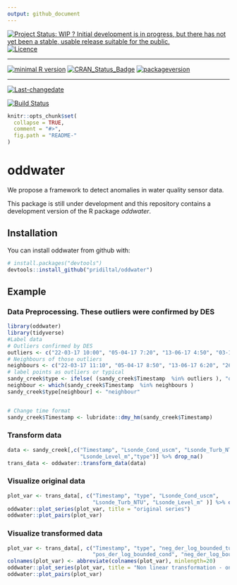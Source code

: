 ```yaml
---
output: github_document
---
```


[![Project Status: WIP ? Initial development is in progress, but there has not yet been a stable, usable release suitable for the public.](https://www.repostatus.org/badges/latest/wip.svg)](https://www.repostatus.org/#wip)
[![Licence](https://img.shields.io/badge/licence-GPL--3-blue.svg)](https://www.gnu.org/licenses/gpl-3.0.en.html)
 
---
 
[![minimal R version](https://img.shields.io/badge/R%3E%3D-3.4.0-6666ff.svg)](https://cran.r-project.org/)
[![CRAN_Status_Badge](http://www.r-pkg.org/badges/version/oddwater)](https://cran.r-project.org/package=oddwater)
[![packageversion](https://img.shields.io/badge/Package%20version-0.1.0-orange.svg?style=flat-square)](commits/master)
 
---
 
[![Last-changedate](https://img.shields.io/badge/last%20change-`r gsub('-', '--', Sys.Date())`-yellowgreen.svg)](/commits/master)

[![Build Status](https://travis-ci.org/pridiltal/oddwater.svg?branch=master)](https://travis-ci.org/pridiltal/oddwater)

<!-- README.md is generated from README.Rmd. Please edit that file -->

```r
knitr::opts_chunk$set(
  collapse = TRUE,
  comment = "#>",
  fig.path = "README-"
)
```

# oddwater

We propose a framework to detect anomalies in water quality sensor data.


This package is still under development and this repository contains a
development version of the R package *oddwater*.

## Installation

You can install oddwater from github with:

``` r
# install.packages("devtools")
devtools::install_github("pridiltal/oddwater")
```

## Example

### Data Preprocessing. These outliers were confirmed by DES
```r
library(oddwater)
library(tidyverse)
#Label data
# Outliers confirmed by DES
outliers <- c("22-03-17 10:00", "05-04-17 7:20", "13-06-17 4:50", "03-11-17 7:50", "26-07-17 16:00")
# Neighbours of those outliers
neighbours <- c("22-03-17 11:10", "05-04-17 8:50", "13-06-17 6:20", "26-07-17 15:00", "03-11-17 9:20")
# label points as outliers or typical
sandy_creek$type <- ifelse( (sandy_creek$Timestamp  %in% outliers ), "outlier", "typical")
neighbour <- which(sandy_creek$Timestamp  %in% neighbours )
sandy_creek$type[neighbour] <- "neighbour"


# Change time format
sandy_creek$Timestamp <- lubridate::dmy_hm(sandy_creek$Timestamp)
```

### Transform data
```r
data <- sandy_creek[,c("Timestamp", "Lsonde_Cond_uscm", "Lsonde_Turb_NTU",      
                       "Lsonde_Level_m","type")] %>% drop_na()
trans_data <- oddwater::transform_data(data)
```


### Visualize original data
```r
plot_var <- trans_data[, c("Timestamp", "type", "Lsonde_Cond_uscm",   
                           "Lsonde_Turb_NTU", "Lsonde_Level_m" )] %>% drop_na()
oddwater::plot_series(plot_var, title = "original series") 
oddwater::plot_pairs(plot_var)

```


### Visualize transformed data
```r
plot_var <- trans_data[, c("Timestamp", "type", "neg_der_log_bounded_turb",
                           "pos_der_log_bounded_cond", "neg_der_log_bounded_level")] %>% drop_na()
colnames(plot_var) <- abbreviate(colnames(plot_var), minlength=20)
oddwater::plot_series(plot_var, title = "Non linear transformation - one side log derivatives (bounded")
oddwater::plot_pairs(plot_var)
``` 
